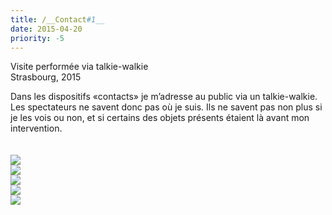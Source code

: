 ```yaml
---
title: /__Contact#1__
date: 2015-04-20
priority: -5
---
```

Visite performée via talkie-walkie \
Strasbourg, 2015&#x20;

Dans les dispositifs «contacts» je m’adresse au public via un talkie-walkie. Les spectateurs ne savent donc pas où je suis. Ils ne savent pas non plus si je les vois ou non, et si certains des objets présents étaient là avant mon intervention.\
\
\
![](src/assets/images/projects/contact-1/contact1_0_1.png)\
![](src/assets/images/projects/contact-1/contact1_0_2.png)\
![](src/assets/images/projects/contact-1/contact1_1.png)\
![](src/assets/images/projects/contact-1/contact1_2.png)\
![](src/assets/images/projects/contact-1/contact1_3.png)
